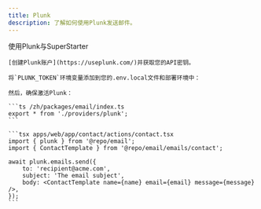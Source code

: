 ```yaml
---
title: Plunk
description: 了解如何使用Plunk发送邮件。
---
```


使用Plunk与SuperStarter

<Steps>
  <Step title="创建Plunk账户">

    [创建Plunk账户](https://useplunk.com/)并获取您的API密钥。

  </Step>
  <Step title="添加环境变量">

    将`PLUNK_TOKEN`环境变量添加到您的.env.local文件和部署环境中：

    然后，确保激活Plunk：

    ```ts /zh/packages/email/index.ts
    export * from './providers/plunk';
    ```

  </Step>
  <Step title="发送邮件">

    ```tsx apps/web/app/contact/actions/contact.tsx
    import { plunk } from '@repo/email';
    import { ContactTemplate } from '@repo/email/emails/contact';

    await plunk.emails.send({
        to: 'recipient@acme.com',
        subject: 'The email subject',
        body: <ContactTemplate name={name} email={email} message={message} />,
    });
    ```

  </Step>
</Steps>